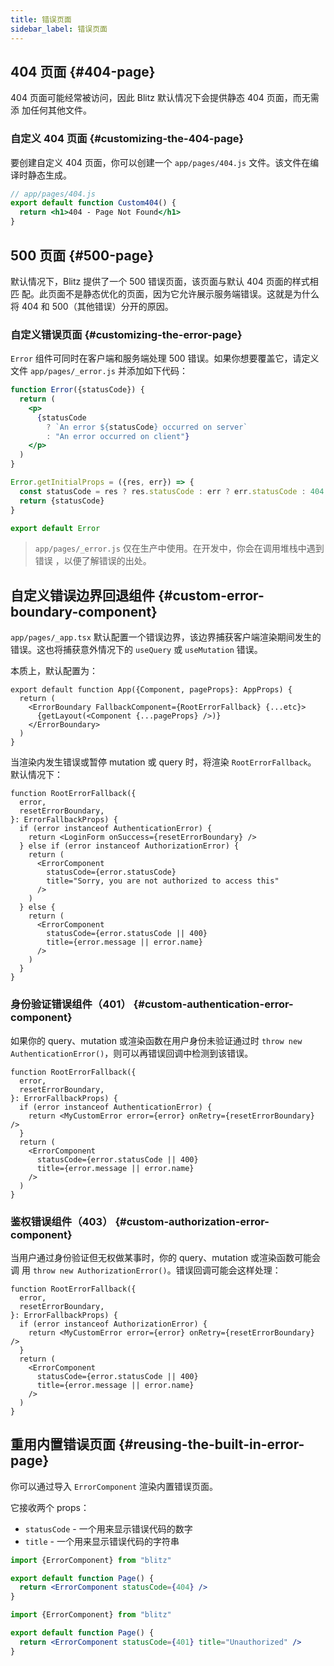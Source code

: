 ```yaml
---
title: 错误页面
sidebar_label: 错误页面
---
```


## 404 页面 {#404-page}

404 页面可能经常被访问，因此 Blitz 默认情况下会提供静态 404 页面，而无需添
加任何其他文件。

### 自定义 404 页面 {#customizing-the-404-page}

要创建自定义 404 页面，你可以创建一个 `app/pages/404.js` 文件。该文件在编
译时静态生成。

```jsx
// app/pages/404.js
export default function Custom404() {
  return <h1>404 - Page Not Found</h1>
}
```

## 500 页面 {#500-page}

默认情况下，Blitz 提供了一个 500 错误页面，该页面与默认 404 页面的样式相匹
配。此页面不是静态优化的页面，因为它允许展示服务端错误。这就是为什么将 404
和 500（其他错误）分开的原因。

### 自定义错误页面 {#customizing-the-error-page}

`Error` 组件可同时在客户端和服务端处理 500 错误。如果你想要覆盖它，请定义
文件 `app/pages/_error.js` 并添加如下代码：

```jsx
function Error({statusCode}) {
  return (
    <p>
      {statusCode
        ? `An error ${statusCode} occurred on server`
        : "An error occurred on client"}
    </p>
  )
}

Error.getInitialProps = ({res, err}) => {
  const statusCode = res ? res.statusCode : err ? err.statusCode : 404
  return {statusCode}
}

export default Error
```

> `app/pages/_error.js` 仅在生产中使用。在开发中，你会在调用堆栈中遇到错误
> ，以便了解错误的出处。

## 自定义错误边界回退组件 {#custom-error-boundary-component}

`app/pages/_app.tsx` 默认配置一个错误边界，该边界捕获客户端渲染期间发生的
错误。这也将捕获意外情况下的 `useQuery` 或 `useMutation` 错误。

本质上，默认配置为：

```tsx
export default function App({Component, pageProps}: AppProps) {
  return (
    <ErrorBoundary FallbackComponent={RootErrorFallback} {...etc}>
      {getLayout(<Component {...pageProps} />)}
    </ErrorBoundary>
  )
}
```

当渲染内发生错误或暂停 mutation 或 query 时，将渲染 `RootErrorFallback`。
默认情况下：

```tsx
function RootErrorFallback({
  error,
  resetErrorBoundary,
}: ErrorFallbackProps) {
  if (error instanceof AuthenticationError) {
    return <LoginForm onSuccess={resetErrorBoundary} />
  } else if (error instanceof AuthorizationError) {
    return (
      <ErrorComponent
        statusCode={error.statusCode}
        title="Sorry, you are not authorized to access this"
      />
    )
  } else {
    return (
      <ErrorComponent
        statusCode={error.statusCode || 400}
        title={error.message || error.name}
      />
    )
  }
}
```

### 身份验证错误组件（401） {#custom-authentication-error-component}

如果你的 query、mutation 或渲染函数在用户身份未验证通过时
`throw new AuthenticationError()`，则可以再错误回调中检测到该错误。

```tsx
function RootErrorFallback({
  error,
  resetErrorBoundary,
}: ErrorFallbackProps) {
  if (error instanceof AuthenticationError) {
    return <MyCustomError error={error} onRetry={resetErrorBoundary} />
  }
  return (
    <ErrorComponent
      statusCode={error.statusCode || 400}
      title={error.message || error.name}
    />
  )
}
```

### 鉴权错误组件（403） {#custom-authorization-error-component}

当用户通过身份验证但无权做某事时，你的 query、mutation 或渲染函数可能会调
用 `throw new AuthorizationError()`。错误回调可能会这样处理：

```tsx
function RootErrorFallback({
  error,
  resetErrorBoundary,
}: ErrorFallbackProps) {
  if (error instanceof AuthorizationError) {
    return <MyCustomError error={error} onRetry={resetErrorBoundary} />
  }
  return (
    <ErrorComponent
      statusCode={error.statusCode || 400}
      title={error.message || error.name}
    />
  )
}
```

## 重用内置错误页面 {#reusing-the-built-in-error-page}

你可以通过导入 `ErrorComponent` 渲染内置错误页面。

它接收两个 props：

- `statusCode` - 一个用来显示错误代码的数字
- `title` - 一个用来显示错误代码的字符串

```jsx
import {ErrorComponent} from "blitz"

export default function Page() {
  return <ErrorComponent statusCode={404} />
}
```

```jsx
import {ErrorComponent} from "blitz"

export default function Page() {
  return <ErrorComponent statusCode={401} title="Unauthorized" />
}
```
